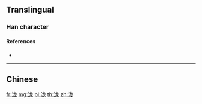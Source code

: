 {{character info/new}}
{{also|瀧|滝}}
==Translingual==
{{Han simplified forms|瀧|滝|泷}}
===Han character===
{{Han char|rn=85|rad=水|as=05|sn=8|four=|canj=EIKP|ids=⿰氵龙}}

====References====
* {{Han ref|kx=0619.121|hdz=31583.020|uh=6CF7|ud=27895}}

----

==Chinese==
{{zh-see|瀧}}

[[fr:泷]]
[[mg:泷]]
[[pl:泷]]
[[th:泷]]
[[zh:泷]]